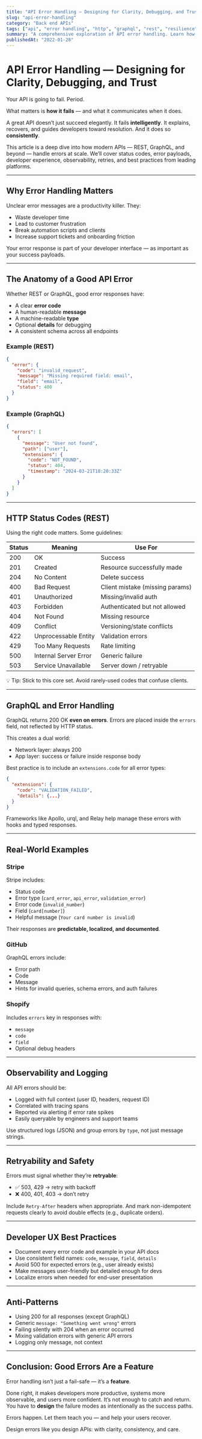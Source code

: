 ```yaml
---
title: "API Error Handling — Designing for Clarity, Debugging, and Trust"
slug: "api-error-handling"
category: "Back end APIs"
tags: ["api", "error handling", "http", "graphql", "rest", "resilience"]
summary: "A comprehensive exploration of API error handling. Learn how to structure errors, choose the right status codes, and build clear, actionable responses that help both developers and users succeed."
publishedAt: "2022-01-28"
---
```


# API Error Handling — Designing for Clarity, Debugging, and Trust

Your API is going to fail. Period.

What matters is **how it fails** — and what it communicates when it does.

A great API doesn’t just succeed elegantly. It fails **intelligently**. It explains, recovers, and guides developers toward resolution. And it does so **consistently**.

This article is a deep dive into how modern APIs — REST, GraphQL, and beyond — handle errors at scale. We’ll cover status codes, error payloads, developer experience, observability, retries, and best practices from leading platforms.

---

## Why Error Handling Matters

Unclear error messages are a productivity killer. They:
- Waste developer time
- Lead to customer frustration
- Break automation scripts and clients
- Increase support tickets and onboarding friction

Your error response is part of your developer interface — as important as your success payloads.

---

## The Anatomy of a Good API Error

Whether REST or GraphQL, good error responses have:
- A clear **error code**
- A human-readable **message**
- A machine-readable **type**
- Optional **details** for debugging
- A consistent schema across all endpoints

### Example (REST)

```json
{
  "error": {
    "code": "invalid_request",
    "message": "Missing required field: email",
    "field": "email",
    "status": 400
  }
}
```

### Example (GraphQL)

```json
{
  "errors": [
    {
      "message": "User not found",
      "path": ["user"],
      "extensions": {
        "code": "NOT_FOUND",
        "status": 404,
        "timestamp": "2024-03-21T18:20:33Z"
      }
    }
  ]
}
```

---

## HTTP Status Codes (REST)

Using the right code matters. Some guidelines:

| Status | Meaning                      | Use For                        |
|--------|-------------------------------|--------------------------------|
| 200    | OK                            | Success                        |
| 201    | Created                       | Resource successfully made     |
| 204    | No Content                    | Delete success                 |
| 400    | Bad Request                   | Client mistake (missing params)|
| 401    | Unauthorized                  | Missing/invalid auth           |
| 403    | Forbidden                     | Authenticated but not allowed  |
| 404    | Not Found                     | Missing resource               |
| 409    | Conflict                      | Versioning/state conflicts     |
| 422    | Unprocessable Entity          | Validation errors              |
| 429    | Too Many Requests             | Rate limiting                  |
| 500    | Internal Server Error         | Generic failure                |
| 503    | Service Unavailable           | Server down / retryable        |

💡 Tip: Stick to this core set. Avoid rarely-used codes that confuse clients.

---

## GraphQL and Error Handling

GraphQL returns 200 OK **even on errors**. Errors are placed inside the `errors` field, not reflected by HTTP status.

This creates a dual world:
- Network layer: always 200
- App layer: success or failure inside response body

Best practice is to include an `extensions.code` for all error types:

```json
{
  "extensions": {
    "code": "VALIDATION_FAILED",
    "details": {...}
  }
}
```

Frameworks like Apollo, urql, and Relay help manage these errors with hooks and typed responses.

---

## Real-World Examples

### Stripe

Stripe includes:
- Status code
- Error type (`card_error`, `api_error`, `validation_error`)
- Error code (`invalid_number`)
- Field (`card[number]`)
- Helpful message (`Your card number is invalid`)

Their responses are **predictable, localized, and documented**.

### GitHub

GraphQL errors include:
- Error path
- Code
- Message
- Hints for invalid queries, schema errors, and auth failures

### Shopify

Includes `errors` key in responses with:
- `message`
- `code`
- `field`
- Optional debug headers

---

## Observability and Logging

All API errors should be:
- Logged with full context (user ID, headers, request ID)
- Correlated with tracing spans
- Reported via alerting if error rate spikes
- Easily queryable by engineers and support teams

Use structured logs (JSON) and group errors by `type`, not just message strings.

---

## Retryability and Safety

Errors must signal whether they’re **retryable**:
- ✅ 503, 429 → retry with backoff
- ❌ 400, 401, 403 → don’t retry

Include `Retry-After` headers when appropriate. And mark non-idempotent requests clearly to avoid double effects (e.g., duplicate orders).

---

## Developer UX Best Practices

- Document every error code and example in your API docs
- Use consistent field names: `code`, `message`, `field`, `details`
- Avoid 500 for expected errors (e.g., user already exists)
- Make messages user-friendly but detailed enough for devs
- Localize errors when needed for end-user presentation

---

## Anti-Patterns

- Using 200 for all responses (except GraphQL)
- Generic `message: "Something went wrong"` errors
- Failing silently with 204 when an error occurred
- Mixing validation errors with generic API errors
- Logging only message, not context

---

## Conclusion: Good Errors Are a Feature

Error handling isn’t just a fail-safe — it’s a **feature**.

Done right, it makes developers more productive, systems more observable, and users more confident. It’s not enough to catch and return. You have to **design** the failure modes as intentionally as the success paths.

Errors happen. Let them teach you — and help your users recover.

Design errors like you design APIs: with clarity, consistency, and care.
